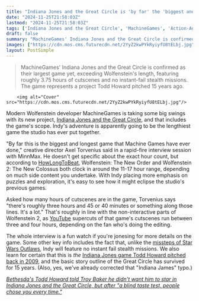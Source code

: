```yaml
---
title: "Indiana Jones and the Great Circle is 'by far' the 'biggest and longest game that MachineGames have ever done' with nearly 4 hours of cutscenes"
date: "2024-11-25T21:58:03Z"
lastmod: "2024-11-25T21:58:03Z"
tags: ['Indiana Jones and the Great Circle', 'MachineGames', 'Action-Adventure', 'Bethesda', 'PC', 'Xbox', 'Playstation']
draft: false
summary: "MachineGames' Indiana Jones and the Great Circle is confirmed as their largest game yet, exceeding Wolfenstein's length,  featuring roughly 3.75 hours of cutscenes and no instant-fail stealth missions.  The game represents a project Todd Howard pitched 15 years ago."
images: ["https://cdn.mos.cms.futurecdn.net/2YyZ2kwPYkRyiyfU8tELbj.jpg"]
layout: PostSimple
---
```

> MachineGames' Indiana Jones and the Great Circle is confirmed as their largest game yet, exceeding Wolfenstein's length,  featuring roughly 3.75 hours of cutscenes and no instant-fail stealth missions.  The game represents a project Todd Howard pitched 15 years ago.


        <img alt="Cover" src="https://cdn.mos.cms.futurecdn.net/2YyZ2kwPYkRyiyfU8tELbj.jpg"/>
        
Modern Wolfenstein developer MachineGames is taking some big swings with its new project, [Indiana Jones and the Great Circle](https://www.gamesradar.com/indiana-jones-game-bethesda-guide/), and that includes the game's scope. Indy's adventure is apparently going to be the lengthiest game the studio has ever put together.

"By far this is the biggest and longest game that Machine Games have ever done," creative director Axel Torvenius said in a rapid-fire interview session with MinnMax. He doesn't get specific about the exact hour count, but according to [HowLongToBeat](https://howlongtobeat.com/?q=wolfenstein), Wolfenstein: The New Order and Wolfenstein 2: The New Colossus both clock in around the 11-17 hour range, depending on much side content you undertake. With Indy placing more emphasis on puzzles and exploration, it's easy to see how it might eclipse the studio's previous games.

Asked how many hours of cutscenes are in the game, Torvenius says "there's roughly three hours and 45 or 40 minutes or something along those lines. It's a lot." That's roughly in line with the non-interactive parts of Wolfenstein 2, as [YouTube](https://www.gamesradar.com/tag/youtube/) supercuts of that game's cutscenes run between three and four hours, depending on the fan who's doing the editing.

The whole interview is a fun watch if you're jonesing for more details on the game. Some other key info includes the fact that, unlike the [missteps of Star Wars Outlaws](https://www.gamesradar.com/games/open-world/star-wars-outlaws-is-removing-forced-stealth-from-almost-all-quest-objectives/), Indy will feature no instant fail stealth missions. We also learn for certain that this is *the* [Indiana Jones game Todd Howard pitched back in 2009](https://www.gamesradar.com/todd-howard-first-pitched-an-indiana-jones-game-to-george-lucas-in-2009/), and the basic story outline of the Great Circle has survived for 15 years. (Also, yes, we've already corrected that "Indiana James" typo.)

[<em>Bethesda's Todd Howard told Troy Baker he didn't want him to star in Indiana Jones and the Great Circle, but after "a blind taste test, people chose you every time."</em>](https://www.gamesradar.com/games/action/bethesdas-todd-howard-told-troy-baker-he-didnt-want-him-to-star-in-indiana-jones-and-the-great-circle-but-after-a-blind-taste-test-people-chose-you-every-time/)
        